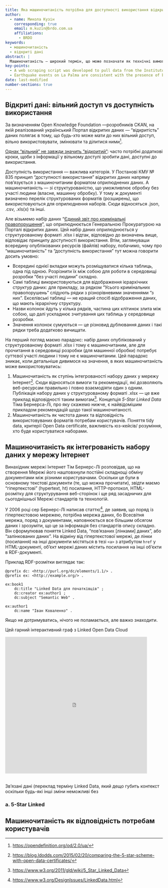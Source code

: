 ```yaml
---
title: Яка машиночитаність потрібна для доступності використання відкритих даних
author:
  - name: Микола Кузін
    corresponding: true
    email: m.kuzin@brdo.com.ua
    affiliations:
      - BRDO
keywords:
  - машиночитаність
  - відкриті дані
abstract: |
  Машиночитаність — широкий термін, що може позначати як технічні вимоги до оформлення веб-ресурсів, що уможливлює їхню автоматизовану взаємодію в мережі Інтернет (для прикладу, концепція 5-Star Linked Data), так і доступність (легкість) автоматизованої обробки з боку живих користувачів. За кожним з цих значень стоять різні стандарти та практики — і ці значення слід розрізняти між собою, готуючи набори відкритих даних до публікації. 
key-points:
  - A web scraping script was developed to pull data from the Instituto Geogràphico Nacional into a machine-readable form for analysis
  - Earthquake events on La Palma are consistent with the presence of both mantle and crustal reservoirs.
date: last-modified
number-sections: true
---
```


## Відкриті дані: вільний доступ vs доступність використання

За визначенням Open Knowledge Foundation —розробників CKAN, на якій реалізований український Портал відкритих даних — "відкритість" даних полягає в тому, що будь-хто може мати до них вільний доступ, вільно використовувати, змінювати та ділитися ними[^1].

[^1]: <https://opendefinition.org/od/2.0/ua/>

[Однак "вільний" не завжди значить "відкритий"](https://aims.gitbook.io/open-data-mooc/unit-1-open-data-principles/lesson-1.1-what-is-open-data#id-5.-challenges): часто потрібні додаткові кроки, щоби з інформації у вільному доступі зробити дані, доступні до використання.

Доступність використання — важлива категорія. У Постанові КМУ № 835 принцип "доступності використання" відкритих даних напряму пов'язується з машиночитаним форматом оприлюднених даних. А машиночитаність — зі структурованістю, що уможливлює обробку без участі людини (власне, машинну обробку). У тому ж документі визначено перелік структурованих форматів (розширень), що використовуються для оприлюднення наборів. Сюди відносяться .json, .csv, .xls(x) та інші.

Але візьмемо набір даних "[Єдиний звіт про кримінальні правопорушення](https://data.gov.ua/dataset/8b9b1677-2407-454a-bfa7-76eb638c0ea1)", що оприлюднюється Генеральною Прокуратурою на Порталі відкритих даних. Цей набір даних оприлюднюється у структурованому форматі .xlsx і відтак, відповідно до визначень вище, відповідає принципу доступності використання. Втім, заглянуваши всередину опублікованих ресурсів (файлів) набору, побачимо, чому про "машиночитаність" та "доступність використання" тут можна говорити досить умовно:

-   Всередині однієї вкладки можуть розміщуватися кілька таблиць, одна під одною. Розрізнити їх між собою для роботи в середовищі розробки "без участі людини" складно.
-   Самі таблиці використовуються для відображення ієрархічних структур даних: для прикладу, за рядком "Усього кримінальних правопорушень" слідують рядки з різнорівневими значеннями "з них". Екселівські таблиці — не кращий спосіб відображення даних, що мають ієрархічну структуру.
-   Назви колонок йдуть у кілька рядків, частина цих клітинок злита між собою, що далі ускладнює зчитування цих таблиць у середовище розробки.
-   Значення колонок сумуються — це різновид дублювання даних і такі рядки треба додатково вичищати.

На перший погляд маємо парадокс: набір даних опублікований у структурованому форматі .xlsx і тому є машиночитаним, але для прочитання в середовищі розробки (для машинної обробки) потребує суттєвої участі людини і тому не є машиночитаним. Цей парадокс зникає, коли детальніше дивимося на значення, в яких машиночитаність може використовуватись:

1.  Машиночитаність як ступінь інтегрованості набору даних у мережу Інтернет[^2]. Сюди відносяться вимоги та рекомендації, які дозволяють веб-ресурсам правильно і повно взаємодіяти один з одним. Публікація набору даних у структурованому форматі .xlsx — це вже приклад відповідності таким вимогам[^3]. Концепція *5-Star Linked Data* Тіма Бернерса-Лі, про яку скажемо нижче, є найвідомішим прикладом рекомендацій щодо такої машиночитаності.
2.  Машиночитаність як чистота даних та відповідність використовуваних форматів потребам користувачів. Поняття tidy data, критерії Open Data certificate, важливість юз-кейсів/ розуміння, хто буде користуватися наборами.

[^2]: <https://blog.ldodds.com/2015/02/20/comparing-the-5-star-scheme-with-open-data-certificates/>

[^3]: <https://www.w3.org/2011/gld/wiki/5_Star_Linked_Data>

## Машиночитаність як інтегрованість набору даних у мережу Інтернет

Винахідник мережі Інтернет Тім Бернерс-Лі розповідав, що на створення Мережі його наштовхнули постійні складнощі обміну документами між різними користувачами. Оскільки це були в основному текстові документи (те, що можна прочитати), звідти маємо "гіпертекстові" (hypertext, ht) посилання, HTTP-протокол, HTML-розмітку для структурування веб-сторінок і ще ряд засадничих для сьогоднішньої Мережі стандартів та технологій.

У 2006 році сер Бернерс-Лі написав статтю[^4], де заявив, що поряд із гіпертекстовою мережею, потрібна мережа даних, бо Всесвітня мережа, поряд з документами, наповнюється все більшим обсягом даних і зрозуміти, що це за інформація без стандартів опису складно. Він сформулював поняття Linked Data, "пов'язаних [лінками] даних", або "залінкованих даних". На відміну від гіпертекстової мережі, де лінки (посилання) на інші документи містяться в тезі `<a>` з атрибутом  `href` у HTML-документі, об'єкт мережі даних містить посилання на інші об'єкти в RDF-документі.

Приклад RDF-розмітки виглядає так:

```
@prefix dc: <http://purl.org/dc/elements/1.1/> .
@prefix ex: <http://example.org/> .

ex:book1
    dc:title "Linked Data для початківців" ;
    dc:creator ex:author1 ;
    dc:subject "Semantic Web" .

ex:author1
    dc:name "Іван Коваленко" .
```


Якщо не дотримуватись, нічого не поламається, але важко знаходити.

Цей гарний інтерактивний граф з Linked Open Data Cloud

```{=html}
<style>
  .svg-container {
    width: 100%; /* Responsive to container width */
    overflow: hidden; /* Hide any potential overflow */
    position: relative;
    padding-top: 90%; /* Maintain a 1:1 aspect ratio at 50% height */
  }

  .svg-container iframe {
    width: 300%; /* Double the width to scale down to 50% */
    height: 320%; /* Double the height to scale down to 50% */
    transform: scale(.3); /* Scale the content to 50% */
    transform-origin: top left; /* Scale from the top left corner */
    border: none;
    position: absolute;
    top: 0;
    left: 0;
  }
</style>

<div class="svg-container">
  <iframe src="https://lod-cloud.net/versions/2024-10-25/lod-cloud.svg"></iframe>
</div>
```

Зв'язані дані (переклад терміну Linked Data, який дещо губить контекст оскільки будь-які інші зміни неможливі без

### а. 5-Star Linked

[^4]: <https://www.w3.org/DesignIssues/LinkedData.html>

## Машиночитаність як відповідність потребам користувачів {#sec-data-methods}
